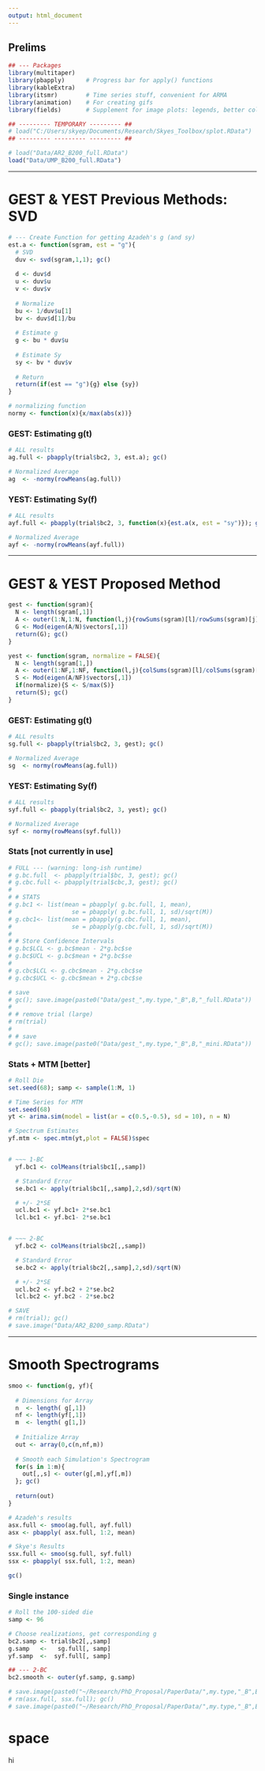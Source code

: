 ```yaml
---
output: html_document
---
```



## Prelims

```r
## --- Packages 
library(multitaper)   
library(pbapply)      # Progress bar for apply() functions
library(kableExtra)   
library(itsmr)        # Time series stuff, convenient for ARMA
library(animation)    # For creating gifs
library(fields)       # Supplement for image plots: legends, better colour

## --------- TEMPORARY --------- ##
# load("C:/Users/skyep/Documents/Research/Skyes_Toolbox/splot.RData")
## --------- --------- --------- ##
```

```r
# load("Data/AR2_B200_full.RData")
load("Data/UMP_B200_full.RData")
```

---

# GEST \& YEST Previous Methods: SVD

```r
# --- Create Function for getting Azadeh's g (and sy)
est.a <- function(sgram, est = "g"){
  # SVD
  duv <- svd(sgram,1,1); gc()
  
  d <- duv$d
  u <- duv$u
  v <- duv$v
  
  # Normalize
  bu <- 1/duv$u[1]
  bv <- duv$d[1]/bu
  
  # Estimate g
  g <- bu * duv$u
  
  # Estimate Sy
  sy <- bv * duv$v
  
  # Return
  return(if(est == "g"){g} else {sy})
}

# normalizing function
normy <- function(x){x/max(abs(x))}
```

### GEST: Estimating g(t)

```r
# ALL results
ag.full <- pbapply(trial$bc2, 3, est.a); gc()

# Normalized Average
ag  <- -normy(rowMeans(ag.full))
```

### YEST: Estimating Sy(f)

```r
# ALL results
ayf.full <- pbapply(trial$bc2, 3, function(x){est.a(x, est = "sy")}); gc()

# Normalized Average
ayf <- -normy(rowMeans(ayf.full))
```

---

# GEST \& YEST Proposed Method

```r
gest <- function(sgram){
  N <- length(sgram[,1])
  A <- outer(1:N,1:N, function(l,j){rowSums(sgram)[l]/rowSums(sgram)[j]})
  G <- Mod(eigen(A/N)$vectors[,1])
  return(G); gc()
}

yest <- function(sgram, normalize = FALSE){
  N <- length(sgram[1,])
  A <- outer(1:NF,1:NF, function(l,j){colSums(sgram)[l]/colSums(sgram)[j]})
  S <- Mod(eigen(A/NF)$vectors[,1])
  if(normalize){S <- S/max(S)}
  return(S); gc()
}
```

### GEST: Estimating g(t)

```r
# ALL results
sg.full <- pbapply(trial$bc2, 3, gest); gc()

# Normalized Average
sg  <- normy(rowMeans(ag.full))
```

### YEST: Estimating Sy(f)

```r
# ALL results
syf.full <- pbapply(trial$bc2, 3, yest); gc()

# Normalized Average
syf <- normy(rowMeans(syf.full))
```

### Stats [not currently in use]

```r
# FULL --- (warning: long-ish runtime)
# g.bc.full  <- pbapply(trial$bc, 3, gest); gc()
# g.cbc.full <- pbapply(trial$cbc,3, gest); gc()
# 
# # STATS
# g.bc1 <- list(mean = pbapply( g.bc.full, 1, mean),
#                 se = pbapply( g.bc.full, 1, sd)/sqrt(M))
# g.cbc1<- list(mean = pbapply(g.cbc.full, 1, mean),
#                 se = pbapply(g.cbc.full, 1, sd)/sqrt(M))
# 
# # Store Confidence Intervals
# g.bc$LCL <- g.bc$mean - 2*g.bc$se
# g.bc$UCL <- g.bc$mean + 2*g.bc$se
# 
# g.cbc$LCL <- g.cbc$mean - 2*g.cbc$se
# g.cbc$UCL <- g.cbc$mean + 2*g.cbc$se
```

```r
# save
# gc(); save.image(paste0("Data/gest_",my.type,"_B",B,"_full.RData"))
# 
# # remove trial (large)
# rm(trial)
# 
# # save
# gc(); save.image(paste0("Data/gest_",my.type,"_B",B,"_mini.RData"))
```

### Stats + MTM [better]

```r

# Roll Die
set.seed(68); samp <- sample(1:M, 1)

# Time Series for MTM
set.seed(68)
yt <- arima.sim(model = list(ar = c(0.5,-0.5), sd = 10), n = N)

# Spectrum Estimates
yf.mtm <- spec.mtm(yt,plot = FALSE)$spec


# ~~~ 1-BC
  yf.bc1 <- colMeans(trial$bc1[,,samp])

  # Standard Error
  se.bc1 <- apply(trial$bc1[,,samp],2,sd)/sqrt(N)

  # +/- 2*SE
  ucl.bc1 <- yf.bc1+ 2*se.bc1
  lcl.bc1 <- yf.bc1- 2*se.bc1


# ~~~ 2-BC
  yf.bc2 <- colMeans(trial$bc2[,,samp])

  # Standard Error
  se.bc2 <- apply(trial$bc2[,,samp],2,sd)/sqrt(N)

  # +/- 2*SE
  ucl.bc2 <- yf.bc2 + 2*se.bc2
  lcl.bc2 <- yf.bc2 - 2*se.bc2

# SAVE
# rm(trial); gc()
# save.image("Data/AR2_B200_samp.RData")
```

---

# Smooth Spectrograms

```r
smoo <- function(g, yf){
  
  # Dimensions for Array
  n  <- length( g[,1])
  nf <- length(yf[,1])
  m  <- length( g[1,])
  
  # Initialize Array
  out <- array(0,c(n,nf,m))
  
  # Smooth each Simulation's Spectrogram
  for(s in 1:m){
    out[,,s] <- outer(g[,m],yf[,m])
  }; gc()
  
  return(out)
}
```

```r
# Azadeh's results
asx.full <- smoo(ag.full, ayf.full)
asx <- pbapply( asx.full, 1:2, mean)

# Skye's Results
ssx.full <- smoo(sg.full, syf.full)
ssx <- pbapply( ssx.full, 1:2, mean)

gc()
```

### Single instance

```r
# Roll the 100-sided die
samp <- 96

# Choose realizations, get corresponding g
bc2.samp <- trial$bc2[,,samp]
g.samp   <-   sg.full[, samp]
yf.samp  <-  syf.full[, samp]

## --- 2-BC
bc2.smooth <- outer(yf.samp, g.samp)
```

```r
# save.image(paste0("~/Research/PhD_Proposal/PaperData/",my.type,"_B",B,"_full_S.RData"))
# rm(asx.full, ssx.full); gc()
# save.image(paste0("~/Research/PhD_Proposal/PaperData/",my.type,"_B",B,"_reduced_S.RData"))
```
































































# space















































hi

